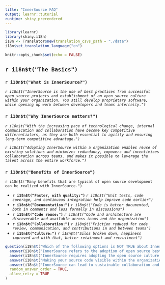 ```yaml
---
title: "InnerSource FAQ"
output: learnr::tutorial
runtime: shiny_prerendered
---
```


```r
library(learnr)
library(shiny.i18n)
i18n <- Translator$new(translation_csvs_path = "./data")
i18n$set_translation_language("en")

knitr::opts_chunk$set(echo = FALSE)
```

## `r i18n$t("The Basics")`

### `r i18n$t("What is InnerSource?")`

*`r i18n$t("InnerSource is the use of best practices from successful open source projects and establishment of an open source culture within your organization. You still develop proprietary software, while opening up work between developers and teams internally.")`*

### `r i18n$t("Why InnerSource matters?")`

*`r i18n$t("With the increasing pace of technological change, internal communication and collaboration have become key competitive differentiators, as they are both essential to agility and ensuring long-term competitive advantage.")`*

*`r i18n$t("Adopting InnerSource within a organization enables reuse of existing solutions and minimizes redundancy, empowers and incentivizes collaboration across teams, and makes it possible to leverage the talent across the entire workforce.")`*

### `r i18n$t("Benefits of InnerSource")`

`r i18n$t("Many benefits that are typical of open source development can be realized with InnerSource.")`

* **`r i18n$t("Faster, with quality:")`** *`r i18n$t("Unit tests, code coverage, and continuous integration help improve code earlier")`*
* **`r i18n$t("Documentation:")`** *`r i18n$t("Code is better documented, both in comments and less formally in discussions")`*
* **`r i18n$t("Code reuse:")`** *`r i18n$t("Code and architecture are discoverable and available across teams and the organization")`*
* **`r i18n$t("Collaboration:")`** *`r i18n$t("Friction reduced for code review, communication, and contributions in and between teams")`*
* **`r i18n$t("Culture:")`** *`r i18n$t("Silos broken down, happiness improved and with that, better retainment and recruitment")`*

```r
question(i18n$t("Which of the following options is NOT TRUE about InnerSource?"),
  answer(i18n$t("InnerSource refers to the adoption of open source best practices within an organization")),
  answer(i18n$t("InnerSource requires adopting the open source culture in terms of sharing code and collaborating with your colleagues potentially outside your depratment")),
  answer(i18n$t("Making your source code visible within the organization is enough for InnerSource"), correct = TRUE),
  answer(i18n$t("InnerSource can lead to sustainable collaboration and is beneficial in ensuring the long-term success of the organization")),
  random_answer_order = TRUE,
  allow_retry = TRUE
)
```



